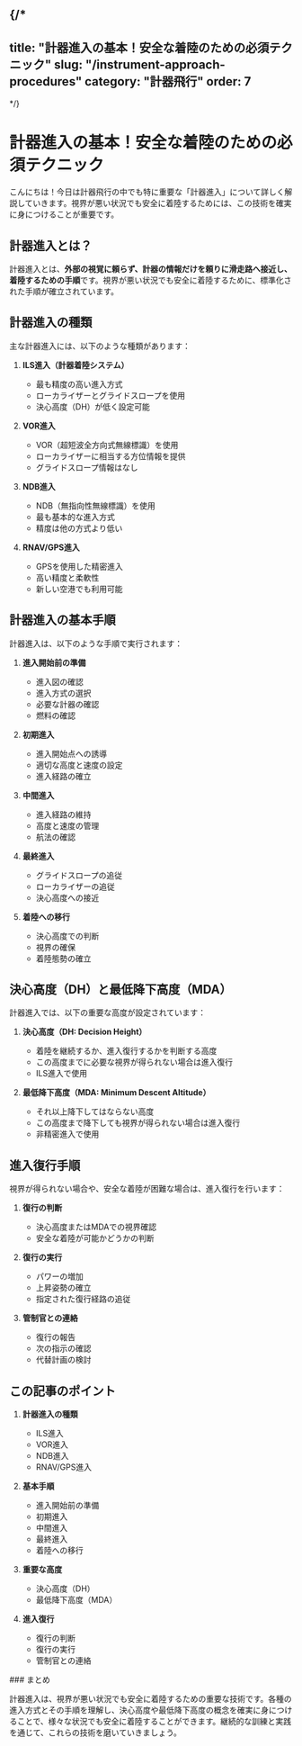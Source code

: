 {/*
---
title: "計器進入の基本！安全な着陸のための必須テクニック"
slug: "/instrument-approach-procedures"
category: "計器飛行"
order: 7
---
*/}

# 計器進入の基本！安全な着陸のための必須テクニック

こんにちは！今日は計器飛行の中でも特に重要な「計器進入」について詳しく解説していきます。視界が悪い状況でも安全に着陸するためには、この技術を確実に身につけることが重要です。

## 計器進入とは？

計器進入とは、**外部の視覚に頼らず、計器の情報だけを頼りに滑走路へ接近し、着陸するための手順**です。視界が悪い状況でも安全に着陸するために、標準化された手順が確立されています。

## 計器進入の種類

主な計器進入には、以下のような種類があります：

1. **ILS進入（計器着陸システム）**
   - 最も精度の高い進入方式
   - ローカライザーとグライドスロープを使用
   - 決心高度（DH）が低く設定可能

2. **VOR進入**
   - VOR（超短波全方向式無線標識）を使用
   - ローカライザーに相当する方位情報を提供
   - グライドスロープ情報はなし

3. **NDB進入**
   - NDB（無指向性無線標識）を使用
   - 最も基本的な進入方式
   - 精度は他の方式より低い

4. **RNAV/GPS進入**
   - GPSを使用した精密進入
   - 高い精度と柔軟性
   - 新しい空港でも利用可能

## 計器進入の基本手順

計器進入は、以下のような手順で実行されます：

1. **進入開始前の準備**
   - 進入図の確認
   - 進入方式の選択
   - 必要な計器の確認
   - 燃料の確認

2. **初期進入**
   - 進入開始点への誘導
   - 適切な高度と速度の設定
   - 進入経路の確立

3. **中間進入**
   - 進入経路の維持
   - 高度と速度の管理
   - 航法の確認

4. **最終進入**
   - グライドスロープの追従
   - ローカライザーの追従
   - 決心高度への接近

5. **着陸への移行**
   - 決心高度での判断
   - 視界の確保
   - 着陸態勢の確立

## 決心高度（DH）と最低降下高度（MDA）

計器進入では、以下の重要な高度が設定されています：

1. **決心高度（DH: Decision Height）**
   - 着陸を継続するか、進入復行するかを判断する高度
   - この高度までに必要な視界が得られない場合は進入復行
   - ILS進入で使用

2. **最低降下高度（MDA: Minimum Descent Altitude）**
   - それ以上降下してはならない高度
   - この高度まで降下しても視界が得られない場合は進入復行
   - 非精密進入で使用

## 進入復行手順

視界が得られない場合や、安全な着陸が困難な場合は、進入復行を行います：

1. **復行の判断**
   - 決心高度またはMDAでの視界確認
   - 安全な着陸が可能かどうかの判断

2. **復行の実行**
   - パワーの増加
   - 上昇姿勢の確立
   - 指定された復行経路の追従

3. **管制官との連絡**
   - 復行の報告
   - 次の指示の確認
   - 代替計画の検討

## この記事のポイント

1. **計器進入の種類**
   - ILS進入
   - VOR進入
   - NDB進入
   - RNAV/GPS進入

2. **基本手順**
   - 進入開始前の準備
   - 初期進入
   - 中間進入
   - 最終進入
   - 着陸への移行

3. **重要な高度**
   - 決心高度（DH）
   - 最低降下高度（MDA）

4. **進入復行**
   - 復行の判断
   - 復行の実行
   - 管制官との連絡

<section className="section-summary">
### まとめ

計器進入は、視界が悪い状況でも安全に着陸するための重要な技術です。各種の進入方式とその手順を理解し、決心高度や最低降下高度の概念を確実に身につけることで、様々な状況でも安全に着陸することができます。継続的な訓練と実践を通じて、これらの技術を磨いていきましょう。
</section> 